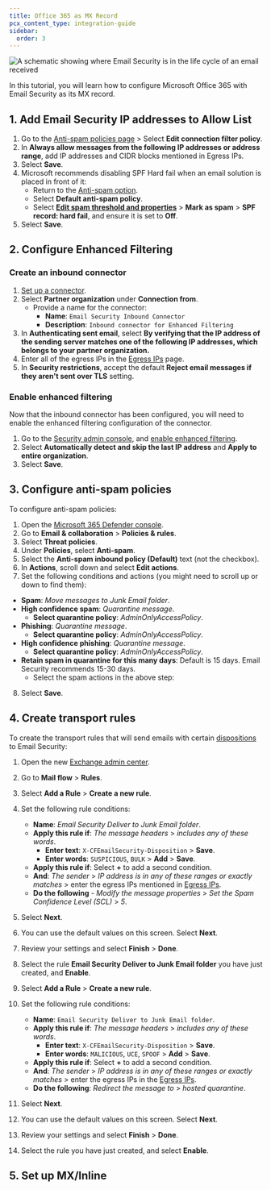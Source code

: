 ```yaml
---
title: Office 365 as MX Record
pcx_content_type: integration-guide
sidebar:
  order: 3
---
```



![A schematic showing where Email Security is in the life cycle of an email received](src/assets/email-security/Email_Security_O365_MXInline.png)

In this tutorial, you will learn how to configure Microsoft Office 365 with Email Security as its MX record.

<Render file="email-security/deployment/mx-deployment-prereq"/>

## 1. Add Email Security IP addresses to Allow List

1. Go to the [Anti-spam policies page](https://security.microsoft.com/antispam) > Select **Edit connection filter policy**.
2. In **Always allow messages from the following IP addresses or address range**, add IP addresses and CIDR blocks mentioned in Egress IPs.
3. Select **Save**.
4. Microsoft recommends disabling SPF Hard fail when an email solution is placed in front of it:
    - Return to the [Anti-spam option](https://security.microsoft.com/antispam).
    - Select **Default anti-spam policy**.
    - Select **[Edit spam threshold and properties](https://learn.microsoft.com/en-us/defender-office-365/anti-spam-bulk-complaint-level-bcl-about)** > **Mark as spam** > **SPF record: hard fail**, and ensure it is set to **Off**.
5. Select **Save**.

## 2. Configure Enhanced Filtering

### Create an inbound connector

1. [Set up a connector](https://learn.microsoft.com/en-us/exchange/mail-flow-best-practices/use-connectors-to-configure-mail-flow/set-up-connectors-to-route-mail#1-set-up-a-connector-from-your-email-server-to-microsoft-365-or-office-365). 
2. Select **Partner organization** under **Connection from**.
    - Provide a name for the connector:
        - **Name**: ```Email Security Inbound Connector```
        - **Description**: ```Inbound connector for Enhanced Filtering```
3. In **Authenticating sent email**, select **By verifying that the IP address of the sending server matches one of the following IP addresses, which belongs to your partner organization.**
4. Enter all of the egress IPs in the [Egress IPs](/cloudflare-one/email-security/setup/pre-delivery-deployment/egress-ips/) page.
5. In **Security restrictions**, accept the default **Reject email messages if they aren't sent over TLS** setting.

### Enable enhanced filtering

Now that the inbound connector has been configured, you will need to enable the enhanced filtering configuration of the connector.

1. Go to the [Security admin console](https://security.microsoft.com/homepage), and [enable enhanced filtering](https://learn.microsoft.com/en-us/exchange/mail-flow-best-practices/use-connectors-to-configure-mail-flow/enhanced-filtering-for-connectors#use-the-microsoft-defender-portal-to-configure-enhanced-filtering-for-connectors-on-an-inbound-connector).
2. Select **Automatically detect and skip the last IP address** and **Apply to entire organization**.
3. Select **Save**.

## 3. Configure anti-spam policies

To configure anti-spam policies:

1. Open the [Microsoft 365 Defender console](https://security.microsoft.com/).
2. Go to **Email & collaboration** > **Policies & rules**.
3. Select **Threat policies**.
4. Under **Policies**, select **Anti-spam**.
5. Select the **Anti-spam inbound policy (Default)** text (not the checkbox).
6. In **Actions**, scroll down and select **Edit actions**.
7. Set the following conditions and actions (you might need to scroll up or down to find them):
- **Spam**: *Move messages to Junk Email folder*.
- **High confidence spam**: *Quarantine message*.
  - **Select quarantine policy**: _AdminOnlyAccessPolicy_.
- **Phishing**: *Quarantine message*.
  - **Select quarantine policy**: _AdminOnlyAccessPolicy_.
- **High confidence phishing**: *Quarantine message*.
  - **Select quarantine policy**: _AdminOnlyAccessPolicy_.
- **Retain spam in quarantine for this many days**: Default is 15 days. Email Security recommends 15-30 days.
  - Select the spam actions in the above step:
8. Select **Save**.

## 4. Create transport rules

To create the transport rules that will send emails with certain [dispositions](/cloudflare-one/email-security/reference/dispositions-and-attributes/#dispositions) to Email Security:

1. Open the new [Exchange admin center](https://admin.exchange.microsoft.com/#/homepage).
2. Go to **Mail flow** > **Rules**.
3. Select **Add a Rule** > **Create a new rule**.
4. Set the following rule conditions:

   - **Name**: _Email Security Deliver to Junk Email folder_.
   - **Apply this rule if**: *The message headers* > *includes any of these words*.
     - **Enter text**: `X-CFEmailSecurity-Disposition` > **Save**.
     - **Enter words**: ```SUSPICIOUS```, ```BULK``` > **Add** > **Save**.
   - **Apply this rule if**: Select **+** to add a second condition.
   - **And**: *The sender* > *IP address is in any of these ranges or exactly matches* > enter the egress IPs mentioned in <a href="/cloudflare-one/email-security/setup/pre-delivery-deployment/egress-ips/" target="_blank">Egress IPs</a>.
   - **Do the following** - _Modify the message properties_ > _Set the Spam Confidence Level (SCL)_ > _5_.

5. Select **Next**.
6. You can use the default values on this screen. Select **Next**.
7. Review your settings and select **Finish** > **Done**.
8. Select the rule **Email Security Deliver to Junk Email folder** you have just created, and **Enable**.
9. Select **Add a Rule** > **Create a new rule**.
10. Set the following rule conditions:

    - **Name**: `Email Security Deliver to Junk Email folder`.
    - **Apply this rule if**: *The message headers* > *includes any of these words*.
      - **Enter text**: `X-CFEmailSecurity-Disposition` > **Save**.
      - **Enter words**: `MALICIOUS`, `UCE`, `SPOOF` > **Add** > **Save**.
    - **Apply this rule if**: Select **+** to add a second condition.
    - **And**: *The sender* > *IP address is in any of these ranges or exactly matches* > enter the egress IPs in the <a href="/cloudflare-one/email-security/setup/pre-delivery-deployment/egress-ips/" target="_blank">Egress IPs</a>.
    - **Do the following**: _Redirect the message to_ > _hosted quarantine_.
11. Select **Next**.
12. You can use the default values on this screen. Select **Next**.
13. Review your settings and select **Finish** > **Done**.
14. Select the rule you have just created, and select **Enable**.

## 5. Set up MX/Inline

<Render file="email-security/deployment/set-up-mx-inline-step"/>